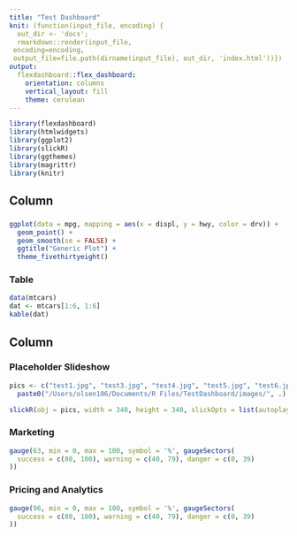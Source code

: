 ```yaml
---
title: "Test Dashboard"
knit: (function(input_file, encoding) {
  out_dir <- 'docs';
  rmarkdown::render(input_file,
 encoding=encoding,
 output_file=file.path(dirname(input_file), out_dir, 'index.html'))})
output: 
  flexdashboard::flex_dashboard:
    orientation: columns
    vertical_layout: fill
    theme: cerulean
---
```


```r
library(flexdashboard)
library(htmlwidgets)
library(ggplot2)
library(slickR)
library(ggthemes)
library(magrittr)
library(knitr)
```

Column {data-width=650}
-----------------------------------------------------------------------

### 

```r
ggplot(data = mpg, mapping = aes(x = displ, y = hwy, color = drv)) +
  geom_point() +
  geom_smooth(se = FALSE) +
  ggtitle("Generic Plot") +
  theme_fivethirtyeight()

```

### Table {data-height=200}

```r
data(mtcars)
dat <- mtcars[1:6, 1:6]
kable(dat)
```

Column {data-width=350}
-----------------------------------------------------------------------

### Placeholder Slideshow {data-height=350}

```r
pics <- c("test1.jpg", "test3.jpg", "test4.jpg", "test5.jpg", "test6.jpg", "test2.jpg") %>%
  paste0("/Users/olsen106/Documents/R Files/TestDashboard/images/", .)

slickR(obj = pics, width = 340, height = 340, slickOpts = list(autoplay = TRUE, autoplaySpeed = 3500, arrows = FALSE, dots = TRUE))
```

### Marketing

```r

gauge(63, min = 0, max = 100, symbol = '%', gaugeSectors(
  success = c(80, 100), warning = c(40, 79), danger = c(0, 39)
))

```

### Pricing and Analytics

```r

gauge(96, min = 0, max = 100, symbol = '%', gaugeSectors(
  success = c(80, 100), warning = c(40, 79), danger = c(0, 39)
))

```

